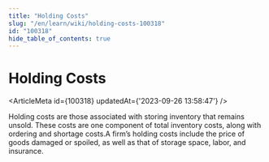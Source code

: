 ```yaml
---
title: "Holding Costs"
slug: "/en/learn/wiki/holding-costs-100318"
id: "100318"
hide_table_of_contents: true
---
```



# Holding Costs

<ArticleMeta id={100318} updatedAt={'2023-09-26 13:58:47'} />
<div className='border-solid border-b border-t-0 my-4 border-[var(--ifm-color-gray-300)]' />

Holding costs are those associated with storing inventory that remains unsold. These costs are one component of total inventory costs, along with ordering and shortage costs.A firm’s holding costs include the price of goods damaged or spoiled, as well as that of storage space, labor, and insurance.
